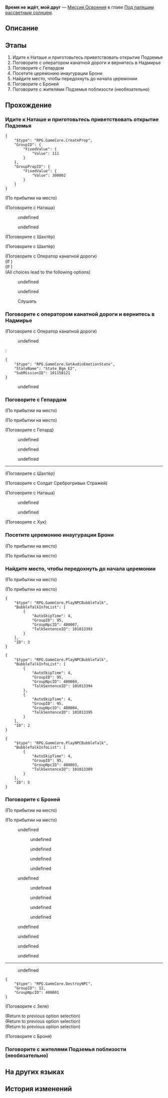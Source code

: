 {{Дополнить|Диалоги.}}
{{Миссия Инфобокс
|id              = 1011502
|Название        = 
|Изображение     = Миссия Освоения Время не ждёт, мой друг.png
|Тип             = Миссия Освоения
|События         = 
|Глава           = Под палящим рассветным солнцем
|Условия         = Завершена [[Миссия Освоения]] ''[[Опасное болото]]''
|Персонажи       = Алина; Броня; Гепард; Глашатай Среброгривых Стражей; Дань Хэн; Дань Хэн и Март 7; Джошуа; Дуня; Ждущий пожилой человек; Зеле; Клара; Март 7; Наблюдатель; Наташа; Невинный ребёнок; Нервный воин Среброгривых Стражей; Олег; Оператор канатной дороги; Первопроходец; Плачущая женщина; Фидора; Хук; Элейн
|СтартЛокация    = [[Ярило-VI]] — [[Камнеград]]
|Локации         = Камнеград
|Предыдущая      = Опасное болото
|Следующая       = Тишина галактики
|Награды         = Опыт Освоения*400; Очищенный эфир*3; Космическая станция «Герта»*1 { rarity = 3 }; Орбита скитаний «Герты»*1 { rarity = 3 }; Кредиты*10 000
}}
'''Время не ждёт, мой друг''' — [[Миссия Освоения]] в главе [[Под палящим рассветным солнцем]].

==Описание==
{{Описание|История подошла к концу, Броня стала Верховной хранительницей, а Подземье и Надмирье вновь соединились, образуя единый Белобог.<br />Вы провели последние свободные деньки в Белобоге.}}

==Этапы==
# Идите к Наташе и приготовьтесь приветствовать открытие Подземья
# Поговорите с оператором канатной дороги и вернитесь в Надмирье
# Поговорите с Гепардом
# Посетите церемонию инаугурации Брони
# Найдите место, чтобы передохнуть до начала церемонии
# Поговорите с Броней
# Поговорите с жителями Подземья поблизости (необязательно)

==Прохождение==
{{Дополнить}}


===Идите к Наташе и приготовьтесь приветствовать открытие Подземья===
{{Описание миссии|локация=Камнеград|Броня отправила сообщение о том, что более чем десятилетняя изоляция Надмирья и Подземья закончилась.<br />Идите к Наташе - пусть эту радостную новость узнает каждый в Подземье.}}
{{Диалог Начало}}
<pre>{
	"$type": "RPG.GameCore.CreateProp",
	"GroupID": {
		"FixedValue": {
			"Value": 111
		}
	},
	"GroupPropID": {
		"FixedValue": {
			"Value": 300002
		}
	}
}</pre>
;(По прибытии на место)

;(Поговорите с Наташа)
<!--Unknown TalkSentence: 101028001-->
<!--Unknown TalkSentence: 101028002-->
:{{Диалог|Стрелка}} undefined
:{{Диалог|Стрелка}} undefined
<!--Unknown TalkSentence: 101028004-->
<!--Unknown TalkSentence: 101028007-->
<!--Unknown TalkSentence: 101028008-->
<!--Unknown TalkSentence: 101028009-->
<!--Unknown TalkSentence: 101028010-->
<!--Unknown TalkSentence: 101028011-->

;(Поговорите с Шахтёр)
<!--Unknown TalkSentence: 101028033-->
<!--Unknown TalkSentence: 101028034-->
<!--Unknown TalkSentence: 101028035-->

;(Поговорите с Шахтёр)
<!--Unknown TalkSentence: 101028036-->
<!--Unknown TalkSentence: 101028037-->
<!--Unknown TalkSentence: 101028038-->
<!--Unknown TalkSentence: 101028039-->
<!--Unknown TalkSentence: 101028040-->

;(Поговорите с Оператор канатной дороги)
;(If {{cx}}<!--during performance 101150121-->)
:<!--Unknown TalkSentence: 101028012-->
:<!--Unknown TalkSentence: 101028013-->
;(If {{cx}}<!--not during performance 101150121-->)
:<!--Unknown TalkSentence: 101028023-->
;(All choices lead to the following options)
:{{Диалог|Стрелка}} undefined
:{{Диалог|Стрелка}} undefined
<!--Unknown TalkSentence: 101028015-->
<!--Unknown TalkSentence: 101028018-->

:{{Диалог|Разговор}} Слушать
<!--Unknown TalkSentence: 101028041-->
<!--Unknown TalkSentence: 101028042-->
<!--Unknown TalkSentence: 101028043-->
<!--Unknown TalkSentence: 101028044-->
<!--Unknown TalkSentence: 101028045-->
<!--Unknown TalkSentence: 101028046-->
{{Диалог Конец}}

===Поговорите с оператором канатной дороги и вернитесь в Надмирье===
{{Описание миссии|локация=Камнеград|Броня отправила сообщение о том, что более чем десятилетняя изоляция Надмирья и Подземья закончилась.<br />Вскоре будет открыта канатная дорога, и жители Подземья наконец-то снова увидят свет и смогут свободно дышать под одним небом.<br />Хотя есть небольшие опасения по поводу безопасности ветхой канатной дороги... вы решаете испытать её и вернуться в Надмирье этим традиционным способом.}}
{{Диалог Начало}}

;(Поговорите с Оператор канатной дороги)
<!--Unknown TalkSentence: 101028023-->
:{{Диалог|Стрелка}} undefined
:<!--Unknown TalkSentence: 101028020-->
:<pre>{
	"$type": "RPG.GameCore.SetAudioEmotionState",
	"StateName": "State_Bgm_E2",
	"SubMissionID": 101150121
}</pre>
::{{tx}}
:{{Диалог|Выход}} undefined
:<!--Unknown TalkSentence: 101028022-->
{{Диалог Конец}}

===Поговорите с Гепардом===
{{Описание миссии|локация=Административный район|Броня отправила сообщение о том, что более чем десятилетняя изоляция Надмирья и Подземья закончилась.<br />Вы с группой жителей Подземья возвращаетесь по канатной дороге в Административный район, и перед вами появляется Гепард, с которым вы сражались совсем недавно.<br />Только вот командующий Среброгривых Стражей на этот раз улыбается.}}
{{Диалог Начало}}
;(По прибытии на место)

;(По прибытии на место)
<!--Unknown TalkSentence: 101013301-->
<!--Unknown TalkSentence: 101013302-->
<!--Unknown TalkSentence: 101013303-->

;(Поговорите с Гепард)
<!--Unknown TalkSentence: 101013304-->
<!--Unknown TalkSentence: 101013305-->
<!--Unknown TalkSentence: 101013306-->
<!--Unknown TalkSentence: 101013307-->
:{{Диалог|Стрелка}} undefined
:{{Диалог|Стрелка}} undefined
:{{Диалог|Стрелка}} undefined
<!--Unknown TalkSentence: 101013309-->
<!--Unknown TalkSentence: 101013314-->
<!--Unknown TalkSentence: 101013315-->
<!--Unknown TalkSentence: 101013316-->
<!--Unknown TalkSentence: 101013317-->
----

;(Поговорите с Шахтёр)
<!--Unknown TalkSentence: 101013522-->
<!--Unknown TalkSentence: 101013523-->
<!--Unknown TalkSentence: 101013524-->
<!--Unknown TalkSentence: 101013525-->
<!--Unknown TalkSentence: 101013526-->
<!--Unknown TalkSentence: 101013527-->
<!--Unknown TalkSentence: 101013528-->
<!--Unknown TalkSentence: 101013529-->

;(Поговорите с Солдат Среброгривых Стражей)
<!--Unknown TalkSentence: 101013511-->
<!--Unknown TalkSentence: 101013512-->
<!--Unknown TalkSentence: 101013513-->
<!--Unknown TalkSentence: 101013514-->
<!--Unknown TalkSentence: 101013515-->
<!--Unknown TalkSentence: 101013516-->

;(Поговорите с Наташа)
<!--Unknown TalkSentence: 101013530-->
<!--Unknown TalkSentence: 101013531-->
:{{Диалог|Стрелка}} undefined
:{{Диалог|Стрелка}} undefined
<!--Unknown TalkSentence: 101013533-->
<!--Unknown TalkSentence: 101013536-->
<!--Unknown TalkSentence: 101013537-->
<!--Unknown TalkSentence: 101013538-->

;(Поговорите с Хук)
<!--Unknown TalkSentence: 101013517-->
<!--Unknown TalkSentence: 101013518-->
<!--Unknown TalkSentence: 101013519-->
<!--Unknown TalkSentence: 101013520-->
<!--Unknown TalkSentence: 101013521-->
{{Диалог Конец}}

===Посетите церемонию инаугурации Брони===
{{Описание миссии|локация=Административный район|Броня отправила сообщение о том, что более чем десятилетняя изоляция Надмирья и Подземья закончилась.<br />От Гепарда вы узнаёте, что церемония инаугурации состоится совсем скоро.<br />И вы, как товарищи по оружию, которые прошли с ней весь путь до конца, конечно же, приглашены. Дождитесь начала церемонии возле Монумента вечнозимья.}}
{{Диалог Начало}}
;(По прибытии на место)

;(По прибытии на место)
<!--Unknown TalkSentence: 101013318-->
<!--Unknown TalkSentence: 101013319-->
{{Диалог Конец}}

===Найдите место, чтобы передохнуть до начала церемонии===
{{Описание миссии|локация=Административный район|Броня отправила сообщение о том, что более чем десятилетняя изоляция Надмирья и Подземья закончилась.<br />Церемония инаугурации вот-вот начнётся, и вы прибыли раньше, чтобы дождаться провозглашения возле Монумента вечнозимья.<br />У вас ещё есть время, так что найдите местечко, чтобы передохнуть и насладиться редким для Белобога неторопливым моментом.}}
{{Диалог Начало}}
;(По прибытии на место)

;(По прибытии на место)
:<!--5-second delay-->
<pre>{
	"$type": "RPG.GameCore.PlayNPCBubbleTalk",
	"BubbleTalkInfoList": [
		{
			"AutoSkipTime": 4,
			"GroupID": 95,
			"GroupNpcID": 400007,
			"TalkSentenceID": 101013393
		}
	],
	"ID": 3
}</pre>
<pre>{
	"$type": "RPG.GameCore.PlayNPCBubbleTalk",
	"BubbleTalkInfoList": [
		{
			"AutoSkipTime": 4,
			"GroupID": 95,
			"GroupNpcID": 400004,
			"TalkSentenceID": 101013394
		},
		{
			"AutoSkipTime": 4,
			"GroupID": 95,
			"GroupNpcID": 400004,
			"TalkSentenceID": 101013395
		}
	],
	"ID": 2
}</pre>
<pre>{
	"$type": "RPG.GameCore.PlayNPCBubbleTalk",
	"BubbleTalkInfoList": [
		{
			"AutoSkipTime": 4,
			"GroupID": 95,
			"GroupNpcID": 400003,
			"TalkSentenceID": 101013389
		}
	],
	"ID": 5
}</pre>
{{Диалог Конец}}

===Поговорите с Броней===
{{Описание миссии|локация=Форт Клипота|Пыль осела, Броня стала хранительницей, а Подземье и Надмирье вновь соединились, образуя целостный Белобог.<br />Всё хорошее когда-нибудь заканчивается, а прощаться всегда немножко грустно.<br />Поговорите с Броней в последний раз и расскажите, что вы узнали от Вельта.}}
{{Диалог Начало}}
;(По прибытии на место)

;(По прибытии на место)
<!--Unknown TalkSentence: 101013301-->
<!--Unknown TalkSentence: 101013302-->
<!--Unknown TalkSentence: 101013303-->
<!--Unknown TalkSentence: 101013304-->
<!--Unknown TalkSentence: 101013305-->
<!--Unknown TalkSentence: 101013306-->
<!--Unknown TalkSentence: 101013307-->
<!--Unknown TalkSentence: 101013308-->
<!--Unknown TalkSentence: 101013309-->
<!--Unknown TalkSentence: 101013310-->
<!--Unknown TalkSentence: 101013311-->
<!--Unknown TalkSentence: 101013312-->
<!--Unknown TalkSentence: 101013313-->
<!--Unknown TalkSentence: 101013314-->
<!--Unknown TalkSentence: 101013315-->
<!--Unknown TalkSentence: 101013316-->
<!--Unknown TalkSentence: 101013317-->
<!--Unknown TalkSentence: 101013318-->
<!--Unknown TalkSentence: 101013319-->
<!--Unknown TalkSentence: 101013320-->
<!--Unknown TalkSentence: 101013321-->
<!--Unknown TalkSentence: 101013322-->
<!--Unknown TalkSentence: 101013323-->
<!--Unknown TalkSentence: 101013324-->
<!--Unknown TalkSentence: 101013325-->
<!--Unknown TalkSentence: 101013326-->
<!--Unknown TalkSentence: 101013327-->
<!--Unknown TalkSentence: 101013328-->
<!--Unknown TalkSentence: 101013329-->
<!--Unknown TalkSentence: 101013330-->
<!--Unknown TalkSentence: 101013331-->
<!--Unknown TalkSentence: 101013332-->
<!--Unknown TalkSentence: 101013333-->
<!--Unknown TalkSentence: 101013334-->
<!--Unknown TalkSentence: 101013335-->
<!--Unknown TalkSentence: 101013336-->
<!--Unknown TalkSentence: 101013337-->
<!--Unknown TalkSentence: 101013338-->
<!--Unknown TalkSentence: 101013339-->
<!--Unknown TalkSentence: 101013340-->
<!--Unknown TalkSentence: 101013341-->
<!--Unknown TalkSentence: 101013342-->
:{{Диалог|Стрелка}} undefined
:<!--Unknown TalkSentence: 101013344-->
:<!--Unknown TalkSentence: 101013345-->
:<!--Unknown TalkSentence: 101013346-->
:<!--Unknown TalkSentence: 101013347-->
:<!--Unknown TalkSentence: 101013348-->
:<!--Unknown TalkSentence: 101013349-->
:<!--Unknown TalkSentence: 101013350-->
::{{Диалог|Стрелка}} undefined
::{{Диалог|Стрелка}} undefined
::{{Диалог|Стрелка}} undefined
::{{Диалог|Стрелка}} undefined
:{{Диалог|Стрелка}} undefined
:<!--Unknown TalkSentence: 101013347-->
:<!--Unknown TalkSentence: 101013348-->
:<!--Unknown TalkSentence: 101013349-->
:<!--Unknown TalkSentence: 101013350-->
::{{Диалог|Стрелка}} undefined
::{{Диалог|Стрелка}} undefined
::{{Диалог|Стрелка}} undefined
::{{Диалог|Стрелка}} undefined
<!--Unknown TalkSentence: 101013347-->
<!--Unknown TalkSentence: 101013348-->
<!--Unknown TalkSentence: 101013349-->
<!--Unknown TalkSentence: 101013350-->
:{{Диалог|Стрелка}} undefined
:{{Диалог|Стрелка}} undefined
:{{Диалог|Стрелка}} undefined
:{{Диалог|Стрелка}} undefined
----
<!--Unknown TalkSentence: 101013373-->
<!--Unknown TalkSentence: 101013374-->
:{{Диалог|Стрелка}} undefined
<!--Unknown TalkSentence: 101013376-->
<!--Unknown TalkSentence: 101013377-->
<!--Unknown TalkSentence: 101013378-->
<!--Unknown TalkSentence: 101013379-->
<pre>{
	"$type": "RPG.GameCore.DestroyNPC",
	"GroupID": 12,
	"GroupNpcID": 400001
}</pre>

;(Поговорите с Зеле)
<!--Unknown TalkSentence: 101013542-->
<!--Unknown TalkSentence: 101013543-->
;(Return to previous option selection)
;(Return to previous option selection)
;(Return to previous option selection)

;(Поговорите с Броня)
<!--Unknown TalkSentence: 101013539-->
<!--Unknown TalkSentence: 101013540-->
<!--Unknown TalkSentence: 101013541-->
{{Диалог Конец}}

===Поговорите с жителями Подземья поблизости (необязательно)===
{{Диалог Начало}}
{{Диалог Конец}}

==На других языках==
{{На других языках
|en   = No Time for Me, My Friend
|zhs  = 时不我待，我的朋友
|zht  = 時不我待，我的朋友
|ja   = 時は待ってくれないぞ、友よ
|ko   = 시간은 기다려주지 않아, 친구
|es   = El tiempo no espera, amig{{MC|ж=a|м=o}} mí{{MC|ж=a|м=o}}
|fr   = Pas de temps pour moi, mon ami
|ru   = Время не ждёт, мой друг
|th   = เวลาไม่คอยใครหรอกนะเพื่อน
|vi   = Này Người Bạn, Thời Gian Không Chờ Đợi Chúng Ta
|de   = Keine Zeit für mich, mein Freund
|id   = Tidak Ada Waktu untukku, Temanku
|pt   = Sem Tempo, Colega
}}

==История изменений==
{{История изменений|2.7}}
